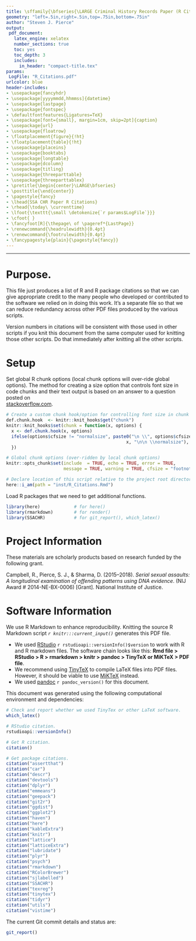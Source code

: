 ```yaml
---
title: \sffamily{\bfseries{\LARGE Criminal History Records Paper (R Citations)}}
geometry: "left=.5in,right=.5in,top=.75in,bottom=.75in"
author: "Steven J. Pierce"
output:
 pdf_document:
   latex_engine: xelatex
   number_sections: true
   toc: yes
   toc_depth: 3
   includes:
     in_header: "compact-title.tex"
params: 
 LogFile: "R_Citations.pdf"
urlcolor: blue
header-includes:
- \usepackage{fancyhdr}
- \usepackage[yyyymmdd,hhmmss]{datetime}
- \usepackage{lastpage}
- \usepackage{fontspec}
- \defaultfontfeatures{Ligatures=TeX}
- \usepackage[font={small}, margin=1cm, skip=2pt]{caption}
- \usepackage{url}
- \usepackage{floatrow}
- \floatplacement{figure}{!ht}
- \floatplacement{table}{!ht}
- \usepackage{placeins}
- \usepackage{booktabs}
- \usepackage{longtable}
- \usepackage{dcolumn}
- \usepackage{titling}
- \usepackage{threeparttable}
- \usepackage{threeparttablex}
- \pretitle{\begin{center}\LARGE\bfseries}
- \posttitle{\end{center}}
- \pagestyle{fancy}
- \lhead{SSA CHR Paper R Citations}
- \rhead{\today\ \currenttime}
- \lfoot{\texttt{\small \detokenize{`r params$LogFile`}}} 
- \cfoot{ }
- \fancyfoot[R]{\thepage\ of \pageref*{LastPage}}
- \renewcommand{\headrulewidth}{0.4pt}
- \renewcommand{\footrulewidth}{0.4pt}
- \fancypagestyle{plain}{\pagestyle{fancy}}
---
```


********************************************************************************  
\FloatBarrier

# Purpose.
This file just produces a list of R and R package citations so that we can give 
appropriate credit to the many people who developed or contributed to the 
software we relied on in doing this work. It's a separate file so that we can 
reduce redundancy across other PDF files produced by the various scripts. 

Version numbers in citations will be consistent with those used in other scripts 
if you knit this document from the same computer used for knitting those other 
scripts. Do that immediately after knitting all the other scripts. 

\FloatBarrier

# Setup
Set global R chunk options (local chunk options will over-ride global options). 
The method for creating a size option that controls font size in code chunks and
their text output is based on an answer to a question posted on   
[stackoverflow.com](https://stackoverflow.com/questions/25646333/code-chunk-font-size-in-rmarkdown-with-knitr-and-latex/46526740#46526740). 

``` r
# Create a custom chunk hook/option for controlling font size in chunk & output.
def.chunk.hook  <- knitr::knit_hooks$get("chunk")
knitr::knit_hooks$set(chunk = function(x, options) {
  x <- def.chunk.hook(x, options)
  ifelse(options$cfsize != "normalsize", paste0("\n \\", options$cfsize,"\n\n", 
                                              x, "\n\n \\normalsize"), x)
  })

# Global chunk options (over-ridden by local chunk options)
knitr::opts_chunk$set(include  = TRUE, echo = TRUE, error = TRUE, 
                      message = TRUE, warning = TRUE, cfsize = "footnotesize")

# Declare location of this script relative to the project root directory.
here::i_am(path = "inst/R_Citations.Rmd")
```

Load R packages that we need to get additional functions. 

``` r
library(here)             # for here()
library(rmarkdown)        # for render()
library(SSACHR)           # for git_report(), which_latex()
```

\FloatBarrier

# Project Information
These materials are scholarly products based on research funded by the following 
grant. 

Campbell, R., Pierce, S. J., & Sharma, D. (2015–2018). 
*Serial sexual assaults: A longitudinal examination of offending patterns using DNA evidence*. 
(NIJ Award # 2014-NE-BX-0006) [Grant]. National Institute of Justice. 

\FloatBarrier

# Software Information
We use R Markdown to enhance reproducibility. Knitting the source R Markdown 
script *`r knitr:::current_input()`* generates this PDF file.

- We used [RStudio](www.rstudio.org) `r rstudioapi::versionInfo()$version` to 
  work with R and R markdown files. The software chain looks like this:
  **Rmd file > RStudio > R > rmarkdown > knitr > pandoc > TinyTeX or MiKTeX > PDF file**.
- We recommend using [TinyTeX](https://yihui.org/tinytex/) to compile LaTeX files 
  into PDF files. However, it should be viable to use 
  [MiKTeX](https://miktex.org) instead. 
- We used [pandoc](https://pandoc.org) `r pandoc_version()` for this 
  document. 

This document was generated using the following computational environment and 
dependencies: 

``` r
# Check and report whether we used TinyTex or other LaTeX software. 
which_latex()

# RStudio citation.
rstudioapi::versionInfo()

# Get R citation.
citation() 

# Get package citations.
citation("assertthat")
citation("car")
citation("descr")
citation("devtools")
citation("dplyr")
citation("emmeans")
citation("geepack")
citation("git2r")
citation("ggdist")
citation("ggplot2")
citation("haven")
citation("here")
citation("kableExtra")
citation("knitr")
citation("lattice")
citation("latticeExtra")
citation("lubridate")
citation("plyr")
citation("psych")
citation("rmarkdown")
citation("RColorBrewer")
citation("sjlabelled")
citation("SSACHR")
citation("texreg")
citation("tinytex")
citation("tidyr")
citation("utils")
citation("vistime")
```

The current Git commit details and status are:

```r
git_report()
```
